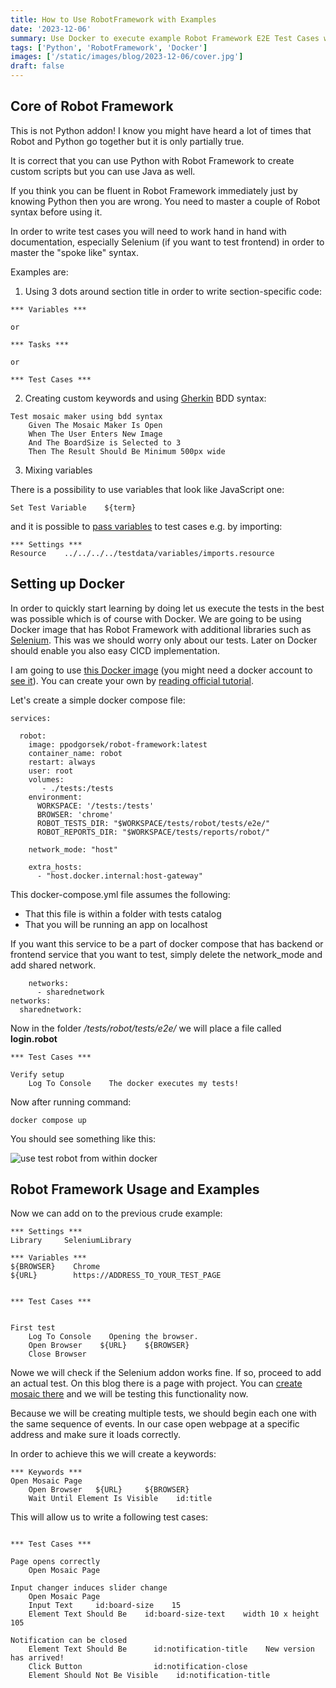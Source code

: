 ```yaml
---
title: How to Use RobotFramework with Examples
date: '2023-12-06'
summary: Use Docker to execute example Robot Framework E2E Test Cases with Selenium.
tags: ['Python', 'RobotFramework', 'Docker']
images: ['/static/images/blog/2023-12-06/cover.jpg']
draft: false
---
```



## Core of Robot Framework

This is not Python addon! I know you might have heard a lot of times that Robot and Python go together but it is only partially true.

It is correct that you can use Python with Robot Framework to create custom scripts but you can use Java as well.

If you think you can be fluent in Robot Framework immediately just by knowing Python then you are wrong. You need to master a couple of Robot syntax before using it.

In order to write test cases you will need to work hand in hand with documentation, especially Selenium (if you want to test frontend) in order to master the "spoke like" syntax.

Examples are:

1. Using 3 dots around section title in order to write section-specific code:

```
*** Variables ***

or

*** Tasks ***

or

*** Test Cases ***
```

2. Creating custom keywords and using [Gherkin][5] BDD syntax:

```
Test mosaic maker using bdd syntax
    Given The Mosaic Maker Is Open
    When The User Enters New Image
    And The BoardSize is Selected to 3
    Then The Result Should Be Minimum 500px wide
```

3. Mixing variables

There is a possibility to use variables that look like JavaScript one:

```
Set Test Variable    ${term}
```

and it is possible to [pass variables][6] to test cases e.g. by importing:

```
*** Settings ***
Resource    ../../../../testdata/variables/imports.resource
```



## Setting up Docker

In order to quickly start learning by doing let us execute the tests in the best was possible which is of course with Docker. We are going to be using Docker image that has Robot Framework with additional libraries such as [Selenium][2]. This was we should worry only about our tests. Later on Docker should enable you also easy CICD implementation.

I am going to use [this Docker image][0] (you might need a docker account to [see it][1]). You can create your own by [reading official tutorial][3].

Let's create a simple docker compose file:

```
services:

  robot:
    image: ppodgorsek/robot-framework:latest
    container_name: robot
    restart: always
    user: root
    volumes:
       - ./tests:/tests
    environment:
      WORKSPACE: '/tests:/tests'
      BROWSER: 'chrome'
      ROBOT_TESTS_DIR: "$WORKSPACE/tests/robot/tests/e2e/"
      ROBOT_REPORTS_DIR: "$WORKSPACE/tests/reports/robot/"

    network_mode: "host"

    extra_hosts:
      - "host.docker.internal:host-gateway"
```

This docker-compose.yml file assumes the following:
- That this file is within a folder with tests catalog
- That you will be running an app on localhost

If you want this service to be a part of docker compose that has backend or frontend service that you want to test, simply delete the network_mode and add shared network.


```
    networks:
      - sharednetwork
networks:
  sharednetwork:
```

Now in the folder _/tests/robot/tests/e2e/_ we will place a file called __login.robot__

```
*** Test Cases ***

Verify setup
    Log To Console    The docker executes my tests!

```

Now after running command:

```
docker compose up
```

You should see something like this:

![use test robot from within docker](/static/images/blog/2023-12-06/docker-terminal-host-robot-framework.jpg 'Robot Framework')


##  Robot Framework Usage and Examples

Now we can add on to the previous crude example:

```
*** Settings ***
Library     SeleniumLibrary

*** Variables ***
${BROWSER}    Chrome
${URL}        https://ADDRESS_TO_YOUR_TEST_PAGE


*** Test Cases ***


First test
    Log To Console    Opening the browser.
    Open Browser    ${URL}    ${BROWSER}
    Close Browser

```

Nowe we will check if the Selenium addon works fine. If so, proceed to add an actual test. On this blog there is a page with project. You can [create mosaic there][4] and we will be testing this functionality now.

Because we will be creating multiple tests, we should begin each one with the same sequence of events. In our case open webpage at a specific address and make sure it loads correctly.

In order to achieve this we will create a keywords:

```
*** Keywords ***
Open Mosaic Page
    Open Browser   ${URL}     ${BROWSER}
    Wait Until Element Is Visible    id:title

```

This will allow us to write a following test cases:

```

*** Test Cases ***

Page opens correctly
    Open Mosaic Page

Input changer induces slider change
    Open Mosaic Page
    Input Text     id:board-size    15
    Element Text Should Be    id:board-size-text    width 10 x height 105

Notification can be closed
    Element Text Should Be      id:notification-title    New version has arrived!
    Click Button                id:notification-close
    Element Should Not Be Visible    id:notification-title
```



[0]: https://github.com/ppodgorsek/docker-robot-framework/tree/master
[1]: https://hub.docker.com/r/ppodgorsek/robot-framework
[2]: https://pypi.org/project/robotframework-seleniumlibrary/
[3]: https://docs.robotframework.org/docs/using_rf_in_ci_systems/docker
[4]: https://hvitis.dev/mosaic-art-maker
[5]: https://robotframework.org/?tab=0&example=BDD-Example#getting-started
[6]: https://docs.robotframework.org/docs/variables